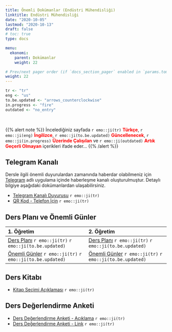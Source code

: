 ```yaml
---
title: Önemli Dokümanlar (Endüstri Mühendisliği)
linktitle: Endüstri Mühendisliği
date: "2020-10-05"
lastmod: "2020-10-13"
draft: false
# toc: true
type: docs

menu:
  ekonomi:
    parent: Dokümanlar
    weight: 22

# Prev/next pager order (if `docs_section_pager` enabled in `params.toml`)
weight: 22
---
```


```r
tr <- "tr"
eng <- "us"
to.be.updated <- "arrows_counterclockwise"
in.progress <- "fire"
outdated <- "no_entry"
```

<br>

{{% alert note %}}
İncelediğiniz sayfada `r emo::ji(tr)` <font color="red">**Türkçe**</font>, `r emo::ji(eng)` <font color="red">**İngilizce**</font>, `r emo::ji(to.be.updated)` <font color="red">**Güncellenecek**</font>, `r emo::ji(in.progress)` <font color="red">**Üzerinde Çalışılan**</font> ve `r emo::ji(outdated)` <font color="red">**Artık Geçerli Olmayan**</font> içerikleri ifade eder...
{{% /alert %}}

## Telegram Kanalı
Dersle ilgili önemli duyurulardan zamanında haberdar olabilmeniz için [Telegram](https://telegram.org/) adlı uygulama içinde haberleşme kanalı oluşturulmuştur. Detaylı bilgiye aşağıdaki dokümanlardan ulaşabilirsiniz.  

- [Telegram Kanalı Duyurusu](`r paste0(ekonomi.path, "IE/Ekonomi_Telegram Kanali Duyurusu_Bilgilendirme.pdf")`) `r emo::ji(tr)`
- [QR Kod - Telefon İçin](`r paste0(ekonomi.path, "IE/Ekonomi_Telegram Kanali Duyurusu_Ilan.pdf")`) `r emo::ji(tr)`

## Ders Planı ve Önemli Günler
| 1. Öğretim | 2. Öğretim |
| :--- | :--- |
| [Ders Planı](`r paste0(ekonomi.path, "IE/Ekonomi_1O - Ders Plani (Kara).pdf")`) `r emo::ji(tr)` `r emo::ji(to.be.updated)` | [Ders Planı](`r paste0(ekonomi.path, "IE/Ekonomi_2O - Ders Plani (Kara).pdf")`) `r emo::ji(tr)` `r emo::ji(to.be.updated)` |
| [Önemli Günler](`r paste0(ekonomi.path, "IE/Ekonomi_1O - Onemli Gunler (Kara).pdf")`) `r emo::ji(tr)` `r emo::ji(to.be.updated)` | [Önemli Günler](`r paste0(ekonomi.path, "IE/Ekonomi_2O - Onemli Gunler (Kara).pdf")`) `r emo::ji(tr)` `r emo::ji(to.be.updated)` |

## Ders Kitabı
- [Kitap Seçimi Açıklaması](`r paste0(ekonomi.path, "Ekonomi_Kitap Secimi Aciklamasi (Kara).pdf")`) `r emo::ji(tr)`

## Ders Değerlendirme Anketi
- [Ders Değerlendirme Anketi - Açıklama](`r paste0(ekonomi.path, "IE/Ekonomi_Ders Degerlendirme Anketi.pdf")`) `r emo::ji(tr)`
- [Ders Değerlendirme Anketi - Link](https://forms.gle/CVsdVSfWUKiWVMjh8) `r emo::ji(tr)`
